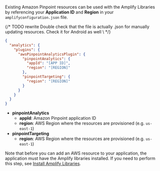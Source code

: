 Existing Amazon Pinpoint resources can be used with the Amplify Libraries by referencing your **Application ID** and **Region** in your `amplifyconfiguration.json` file.

{/* TODO rewrite Double check that the file is actually .json for manually updating resources. Check it for Android as well \ */}

```json
{
  "analytics": {
    "plugins": {
      "awsPinpointAnalyticsPlugin": {
        "pinpointAnalytics": {
          "appId": "[APP ID]",
          "region": "[REGION]"
        },
        "pinpointTargeting": {
          "region": "[REGION]"
        }
      }
    }
  }
}
```

- **pinpointAnalytics**
  - **appId**: Amazon Pinpoint application ID
  - **region**: AWS Region where the resources are provisioned (e.g. `us-east-1`)
- **pinpointTargeting**
  - **region**: AWS Region where the resources are provisioned (e.g. `us-east-1`)

Note that before you can add an AWS resource to your application, the application must have the Amplify libraries installed. If you need to perform this step, see [Install Amplify Libraries](/lib-v1/project-setup/create-application#n2-install-amplify-libraries).
